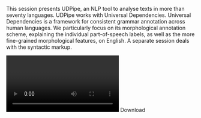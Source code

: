 This session presents UDPipe, an NLP tool to analyse texts in more than seventy languages. UDPipe works with Universal Dependencies. Universal Dependencies is a framework for consistent grammar annotation across human languages. We particularly focus on its morphological annotation scheme, explaining the individual part-of-speech labels, as well as the more fine-grained morphological features, on English. A separate session deals with the syntactic markup.

<Video provider="youtube" id="https://www.youtube.com/embed/dVx-ZqM6rNY">
  Session 3 - Universal Dependencies – Morphology
</Video>

<Link link={{"discriminant":"download","value":"/assets/content/downloads/en/resources/events/cls-infra-training-school-on-data-and-annotation/sessions/2/downloads-3-silvie-ud-pipe-universal-dependencies-morphology-pdf"}}>Download</Link>
